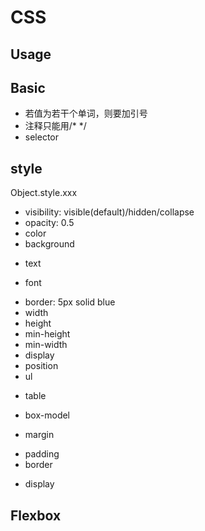 = CSS =

== Usage ==
{{{class="brush: html"
<link rel="stylesheet" type="text/css" href="xxx.css"/>
<style type="text/css">
  ...
</style>
<p style="color: xxx;"></p>
}}}

== Basic ==
* 若值为若干个单词，则要加引号
* 注释只能用/* */
* selector
{{{class="brush: css"
h1, h2, p {} /*共用声明*/
x y {} /*y是x的子*/
x > y /*y是x的直接子, can also: x>y */
x + y /*x后面兄弟中第一个y*/
# /*id*/
. /*class*/
x#y /*x的id为y
[attr] {} /*带有attr属性的*/
[attr=lalala] {} /*attr属性为lalala的.只有这一个值*/
[attr~=lalala] {} /*attr有一个是lalala，还可以有其他:attr="lalala bbb" */
[attr^=lalala] {} /*attr以lalala开头*/
[attr$=lalala] {} /*attr以lalala结尾*/
[attr*=lalala] {} /*attr包含lalala*/
[attr!=lalala] {} /*attr=lalala或attr以en-开头*/

/*
 * 设置顺序：
 * a:link/a:visited ==> a:hover ==> a:active
 */
a:link {} /* un visited */
a:visited {}
a:hover {}
a:active {} /* being clicking */

selector : pseudo-class {}
a:link
a:visited
a:hover
a:active
input:focus
x:first-child /* 若x是它父亲的第一个子元素*/
q:lang(no) {}
x:first-line /*排版后（实际页面中）第一行设置*/
x:first-letter
}}}

{{{class="brush: html"
q:lang(no)
{
quotes: "~" "=" /*<q>会加引号。这里把引号替换为~和=*/
}
<q lang="no">xxx</q>
}}}

== style ==
Object.style.xxx

* visibility: visible(default)/hidden/collapse
* opacity: 0.5
* color
* background
{{{class="brush: css"
background:
background-color: /* 不能继承，默认transparent */
background-image: url(a.jpg) /* 不能继承。所有背景属性都不能继承。 */
background-repeat: repeat/repeat-x/repeat-y/no-repeat
background-position: center/top/bottom/left/right/center/100px/5cm/20% /*应有两个关键字，水平和竖直。只有一个则默认另一个是center */
background-attachment: fixed/scroll
}}}
* text
{{{class="brush: css"
text-indent: 5em
text-align
word-spacing: +/-/0 单词间距
letter-spacing # 字符间距
text-transform: none/uppercase/lowercase/capitalize
text-decoration: none/underline/overline/line-through/blink
white-space: normal/pre/nowrap/pre-wrap/pre-line
	* normal: 所有空白变成一个space
	* pre: 保留所有空格，tab，回车
	* nowrap: 防止换行，除非br
	* pre-wrap: 保留所有，并允许自动换行
	* pre-line: 合并空格，保留换行
}}}
* font
{{{class="brush: css"
/*
 * font-family:
 * General: serif/sans-serif/monospace/cursive/fantasy
 * Specific: Georgia, ...
 */
font-family:
font-family: Georgia, Times, 'New Century Schoolbook', serif;
font-size: /* 1em = 1x当前尺寸 */
font-style: italic/normal
font-weight: normal/bold
}}}
* border: 5px solid blue
* width
* height
* min-height
* min-width
* display
* position
* ul
{{{class="brush: css"
/*
 * 把li设为inline则不用换行
 */
list-style-type: none/square/circle/upper-roman/lower-alpha
list-style-image: url(a.jpg)
list-style-position: inside/outside
list-style: square, inside, url()
}}}
* table
{{{class="brush: css"
table {
	border-collapse: collapse; /* 防止双边 */
}
table, th, td {
	border: 1px solid black;
	width:
	height:
	vertical-align: bottom;
}
}}}
* box-model
{{img/css-box-model.gif}}
* margin
{{{class="brush: css"
/* 
 * can be negative 
 * 两个外边距合并为较大者
 */
margin: x x x x /* top right bottom left */
margin: x x x   /* top right bottom */
margin: x x     /* (top bottom) (right left) */
margin: x       /* all */
margin-left:
margin-right:
margin-bottom:
margin-top:
}}}
* padding
* border
{{{class="brush: css"
border-style: none/solid/dotted/dashed/double/outset/inset
border-style: solid dotted dashed double /* also use top-right-bottom-left */
border-top/right/bottom/left-style:
border-width:
border-top/right/bottom/left-width:
border-color:
border-top/right/bottom/left-color:
}}}

* display
{{{class="brush: css"
/*
 * div, h1, p ===> block
 * span, strong, a ===> inline
 */
position: static/relative/absolute/fixed
/*
 * static: 块元素占一行。行内元素为行框，置于其父元素之中。
 * relative: 元素框便宜某个距离。元素仍保持其未定位前的形状，原本所占空间仍然保留。
 * absolute: 元素框从文档流中完全删除，并相对于其包含块定位。定位后元素是一个块框。
 * fixed: 同absolute。相对于整个视窗定位。
 */
overflow: hidden/scroll
/*
 * float:
 * 直到其外边缘碰到包含框或另一个浮动框
 * 浮动框不在文档普通流中。
 */
float: right/left
/*
 * 元素右/坐/两边不能出现浮动框
 */
clear: right/left/both/none;
}}}

== Flexbox ==
{{{class="brush: css"
xx {
    display: flex;
    /*
     * flex-flow = flex-direction + flex-wrap
     * flex-direction:
     * 	row: 行。主轴。
     * 	row-reverse: 主轴起点与终点交换
     * 	column: 列。侧轴为主轴。
     * 	column-reverse
     * flex-wrap:
     * 	nowrap: 单行。
     * 	wrap: 多行。
     * 	wrap-reverse: 侧轴起点与终点交换。
     */
    flex-flow: row wrap;
    /*
     * align-items:
     * 侧轴对齐伸缩项目
     * 	flex-start/baseline
     * 	flex-end
     * 	center
     * 	stretch: 伸缩项目拉伸，填满整个侧轴
     */
    align-items: center;
    /*
     * 主轴对齐伸缩项目
     * 	flex-start
     * 	flex-end
     * 	center
     * 	space-between
     */
    justify-content:
    /*
     * 伸缩项目堆栈伸缩行
     * 	flex-start
     * 	flex-end
     * 	center
     * 	space-between
     * 	space-around
     * 	stretch
     */
    align-content;
    /*
     * 默认时是0
     * 越大越靠后
     */
    order: 1;
    /*
     * flex = flex-grow + flex-shrink + flex-basis
     * example:
     * 	flex: 1; ==> flex-grow
     * 	flex: 1 100px; ==> flex-grow flex-basis
     * 	flex: 1 2 100px; ==> flex-grow flex-shrink flex-basis
     * flex-grow: 比例。若没设置basis，则按照所有比例分。
     * flex-shrink: 收缩比例。若空间不够，则按照这个比例减少。
     * flex-basis: 先分basis，多出的再按照grow分。
     */
    flex:
    /*
     * flex: auto; ==> flex: 1 1 auto;
     * flex: initial ==> flex: 0 1 auto;
     */
}}}
{{img/align-items.jpg}}
{{img/justify-content.jpg}}
{{img/align-content.jpg}}
